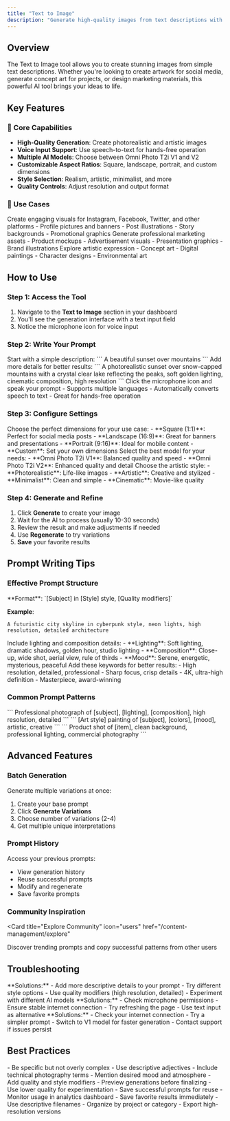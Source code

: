 ```yaml
---
title: "Text to Image"
description: "Generate high-quality images from text descriptions with voice input support"
---
```


## Overview

The Text to Image tool allows you to create stunning images from simple text descriptions. Whether you're looking to create artwork for social media, generate concept art for projects, or design marketing materials, this powerful AI tool brings your ideas to life.

## Key Features

### 🎯 Core Capabilities

- **High-Quality Generation**: Create photorealistic and artistic images
- **Voice Input Support**: Use speech-to-text for hands-free operation
- **Multiple AI Models**: Choose between Omni Photo T2i V1 and V2
- **Customizable Aspect Ratios**: Square, landscape, portrait, and custom dimensions
- **Style Selection**: Realism, artistic, minimalist, and more
- **Quality Controls**: Adjust resolution and output format

### 🎨 Use Cases

<AccordionGroup>
  <Accordion title="Social Media Content">
    Create engaging visuals for Instagram, Facebook, Twitter, and other platforms
    - Profile pictures and banners
    - Post illustrations
    - Story backgrounds
    - Promotional graphics
  </Accordion>
  
  <Accordion title="Marketing Materials">
    Generate professional marketing assets
    - Product mockups
    - Advertisement visuals
    - Presentation graphics
    - Brand illustrations
  </Accordion>
  
  <Accordion title="Creative Projects">
    Explore artistic expression
    - Concept art
    - Digital paintings
    - Character designs
    - Environmental art
  </Accordion>
</AccordionGroup>

## How to Use

### Step 1: Access the Tool

1. Navigate to the **Text to Image** section in your dashboard
2. You'll see the generation interface with a text input field
3. Notice the microphone icon for voice input

### Step 2: Write Your Prompt

<Steps>
  <Step title="Basic Prompt">
    Start with a simple description:
    ```
    A beautiful sunset over mountains
    ```
  </Step>
  
  <Step title="Enhanced Prompt">
    Add more details for better results:
    ```
    A photorealistic sunset over snow-capped mountains with a crystal clear lake reflecting the peaks, soft golden lighting, cinematic composition, high resolution
    ```
  </Step>
  
  <Step title="Voice Input">
    Click the microphone icon and speak your prompt
    - Supports multiple languages
    - Automatically converts speech to text
    - Great for hands-free operation
  </Step>
</Steps>

### Step 3: Configure Settings

<AccordionGroup>
  <Accordion title="Aspect Ratio">
    Choose the perfect dimensions for your use case:
    - **Square (1:1)**: Perfect for social media posts
    - **Landscape (16:9)**: Great for banners and presentations
    - **Portrait (9:16)**: Ideal for mobile content
    - **Custom**: Set your own dimensions
  </Accordion>
  
  <Accordion title="AI Model Selection">
    Select the best model for your needs:
    - **Omni Photo T2i V1**: Balanced quality and speed
    - **Omni Photo T2i V2**: Enhanced quality and detail
  </Accordion>
  
  <Accordion title="Style Options">
    Choose the artistic style:
    - **Photorealistic**: Life-like images
    - **Artistic**: Creative and stylized
    - **Minimalist**: Clean and simple
    - **Cinematic**: Movie-like quality
  </Accordion>
</AccordionGroup>

### Step 4: Generate and Refine

1. Click **Generate** to create your image
2. Wait for the AI to process (usually 10-30 seconds)
3. Review the result and make adjustments if needed
4. Use **Regenerate** to try variations
5. **Save** your favorite results

## Prompt Writing Tips

### Effective Prompt Structure

<Accordion title="Subject + Style + Quality">
**Format**: `[Subject] in [Style] style, [Quality modifiers]`

**Example**: 
```
A futuristic city skyline in cyberpunk style, neon lights, high resolution, detailed architecture
```
</Accordion>

<Accordion title="Lighting and Composition">
Include lighting and composition details:
- **Lighting**: Soft lighting, dramatic shadows, golden hour, studio lighting
- **Composition**: Close-up, wide shot, aerial view, rule of thirds
- **Mood**: Serene, energetic, mysterious, peaceful
</Accordion>

<Accordion title="Quality Modifiers">
Add these keywords for better results:
- High resolution, detailed, professional
- Sharp focus, crisp details
- 4K, ultra-high definition
- Masterpiece, award-winning
</Accordion>

### Common Prompt Patterns

<AccordionGroup>
  <Accordion title="Photography Style">
    ```
    Professional photograph of [subject], [lighting], [composition], high resolution, detailed
    ```
  </Accordion>
  
  <Accordion title="Artistic Style">
    ```
    [Art style] painting of [subject], [colors], [mood], artistic, creative
    ```
  </Accordion>
  
  <Accordion title="Product Visualization">
    ```
    Product shot of [item], clean background, professional lighting, commercial photography
    ```
  </Accordion>
</AccordionGroup>

## Advanced Features

### Batch Generation

Generate multiple variations at once:
1. Create your base prompt
2. Click **Generate Variations**
3. Choose number of variations (2-4)
4. Get multiple unique interpretations

### Prompt History

Access your previous prompts:
- View generation history
- Reuse successful prompts
- Modify and regenerate
- Save favorite prompts

### Community Inspiration

<Card
  title="Explore Community"
  icon="users"
  href="/content-management/explore"
>
  Discover trending prompts and copy successful patterns from other users
</Card>

## Troubleshooting

<AccordionGroup>
  <Accordion title="Poor Quality Results">
    **Solutions:**
    - Add more descriptive details to your prompt
    - Try different style options
    - Use quality modifiers (high resolution, detailed)
    - Experiment with different AI models
  </Accordion>
  
  <Accordion title="Voice Input Not Working">
    **Solutions:**
    - Check microphone permissions
    - Ensure stable internet connection
    - Try refreshing the page
    - Use text input as alternative
  </Accordion>
  
  <Accordion title="Generation Taking Too Long">
    **Solutions:**
    - Check your internet connection
    - Try a simpler prompt
    - Switch to V1 model for faster generation
    - Contact support if issues persist
  </Accordion>
</AccordionGroup>

## Best Practices

<Accordion title="Prompt Optimization">
- Be specific but not overly complex
- Use descriptive adjectives
- Include technical photography terms
- Mention desired mood and atmosphere
- Add quality and style modifiers
</Accordion>

<Accordion title="Credit Management">
- Preview generations before finalizing
- Use lower quality for experimentation
- Save successful prompts for reuse
- Monitor usage in analytics dashboard
</Accordion>

<Accordion title="Content Organization">
- Save favorite results immediately
- Use descriptive filenames
- Organize by project or category
- Export high-resolution versions
</Accordion>
